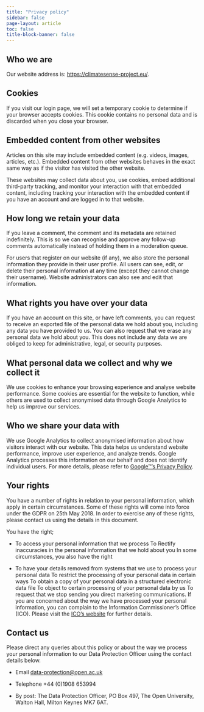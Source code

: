 ```yaml
---
title: "Privacy policy"
sidebar: false
page-layout: article
toc: false
title-block-banner: false
---
```


## Who we are

Our website address is: [https://climatesense-project.eu/]().

## Cookies

If you visit our login page, we will set a temporary cookie to determine if your browser accepts cookies. This cookie contains no personal data and is discarded when you close your browser.

## Embedded content from other websites

Articles on this site may include embedded content (e.g. videos, images, articles, etc.). Embedded content from other websites behaves in the exact same way as if the visitor has visited the other website.

These websites may collect data about you, use cookies, embed additional third-party tracking, and monitor your interaction with that embedded content, including tracking your interaction with the embedded content if you have an account and are logged in to that website.

## How long we retain your data

If you leave a comment, the comment and its metadata are retained indefinitely. This is so we can recognise and approve any follow-up comments automatically instead of holding them in a moderation queue.

For users that register on our website (if any), we also store the personal information they provide in their user profile. All users can see, edit, or delete their personal information at any time (except they cannot change their username). Website administrators can also see and edit that information.

## What rights you have over your data

If you have an account on this site, or have left comments, you can request to receive an exported file of the personal data we hold about you, including any data you have provided to us. You can also request that we erase any personal data we hold about you. This does not include any data we are obliged to keep for administrative, legal, or security purposes.

## What personal data we collect and why we collect it

We use cookies to enhance your browsing experience and analyse website performance. Some cookies are essential for the website to function, while others are used to collect anonymised data through Google Analytics to help us improve our services.

## Who we share your data with

We use Google Analytics to collect anonymised information about how visitors interact with our website. This data helps us understand website performance, improve user experience, and analyze trends. Google Analytics processes this information on our behalf and does not identify individual users. For more details, please refer to [Google™'s Privacy Policy](https://policies.google.com/privacy).

## Your rights

You have a number of rights in relation to your personal information, which apply in certain circumstances. Some of these rights will come into force under the GDPR on 25th May 2018. In order to exercise any of these rights, please contact us using the details in this document.

You have the right;

-   To access your personal information that we process To Rectify inaccuracies in the personal information that we hold about you In some circumstances, you also have the right

-   To have your details removed from systems that we use to process your personal data To restrict the processing of your personal data in certain ways To obtain a copy of your personal data in a structured electronic data file To object to certain processing of your personal data by us To request that we stop sending you direct marketing communications. If you are concerned about the way we have processed your personal information, you can complain to the Information Commissioner's Office (ICO). Please visit the [ICO's website](www.ico.org.uk) for further details.

## Contact us

Please direct any queries about this policy or about the way we process your personal information to our Data Protection Officer using the contact details below.

-   Email [data-protection\@open.ac.uk]()

-   Telephone +44 (0)1908 653994

-   By post: The Data Protection Officer, PO Box 497, The Open University, Walton Hall, Milton Keynes MK7 6AT.
